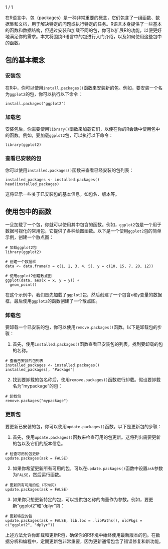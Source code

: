 1 / 1

在R语言中，包（packages）是一种非常重要的概念，它们包含了一组函数、数据集和文档，用于解决特定的问题或执行特定的任务。R语言本身提供了一些基本的函数和数据结构，但通过安装和加载不同的包，你可以扩展R的功能，以便更好地满足你的需求。本文将围绕R语言中的包进行入门介绍，以及如何使用这些包中的函数。

## 包的基本概念

### 安装包

在R中，你可以使用`install.packages()`函数来安装新的包。例如，要安装一个名为`ggplot2`的包，你可以执行以下命令：

```
install.packages("ggplot2")

```

### 加载包

安装包后，你需要使用`library()`函数来加载它们，以便在你的R会话中使用包中的函数。例如，要加载`ggplot2`包，可以执行以下命令：

```
library(ggplot2)

```

### 查看已安装的包

你可以使用`installed.packages()`函数来查看已经安装的包列表：

```
installed_packages <- installed.packages()
head(installed_packages)

```

这将显示一些关于已安装包的基本信息，如包名、版本等。

## 使用包中的函数

一旦加载了一个包，你就可以使用其中包含的函数。例如，`ggplot2`包是一个用于数据可视化的常用包，它提供了各种绘图函数。以下是一个使用`ggplot2`包的简单示例，创建一个散点图：

```
# 加载ggplot2包
library(ggplot2)

# 创建一个数据框
data <- data.frame(x = c(1, 2, 3, 4, 5), y = c(10, 15, 7, 20, 12))

# 使用ggplot2创建散点图
ggplot(data, aes(x = x, y = y)) +
  geom_point()

```

在这个示例中，我们首先加载了`ggplot2`包，然后创建了一个包含x和y变量的数据框，最后使用`ggplot2`的函数创建了一个散点图。


### 卸载包

要卸载一个已安装的包，你可以使用`remove.packages()`函数。以下是卸载包的步骤：

1.  首先，使用`installed.packages()`函数查看已安装包的列表，找到要卸载的包的名称。

```
# 查看已安装的包列表
installed_packages <- installed.packages()
installed_packages[, "Package"]

```

2.  找到要卸载的包名称后，使用`remove.packages()`函数进行卸载。假设要卸载名为"mypackage"的包：

```
# 卸载包
remove.packages("mypackage")

```

### 更新包

要更新已安装的包，你可以使用`update.packages()`函数。以下是更新包的步骤：

1.  首先，使用`update.packages()`函数来检查可用的包更新。这将列出需要更新的包以及它们的版本信息。

```
# 检查可用的包更新
update.packages(ask = FALSE)

```

2.  如果你希望更新所有可用的包，可以在`update.packages()`函数中设置`ask`参数为`FALSE`，然后运行函数。

```
# 更新所有可用的包（不询问）
update.packages(ask = FALSE)

```

3.  如果你只想更新特定的包，可以提供包名称的向量作为参数。例如，要更新"ggplot2"和"dplyr"包：

```
# 更新特定的包
update.packages(ask = FALSE, lib.loc = .libPaths(), oldPkgs = c("ggplot2", "dplyr"))

```

上述方法允许你卸载和更新R包，确保你的R环境中始终使用最新版本的包。在数据分析和编程中，定期更新包非常重要，因为更新通常包含了错误修复和新功能。
